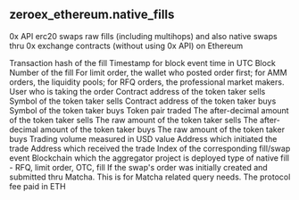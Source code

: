 ## zeroex_ethereum.native_fills 
0x API erc20 swaps raw fills (including multihops) and also native swaps thru 0x exchange contracts (without using 0x API) on Ethereum


<ParamField path="tx_hash">
Transaction hash of the fill
</ParamField>
<ParamField path="contract_address">

</ParamField>
<ParamField path="block_time">
Timestamp for block event time in UTC
</ParamField>
<ParamField path="block_number">
Block Number of the fill
</ParamField>
<ParamField path="maker">
For limit order, the wallet who posted order first; for AMM orders, the liquidity pools; for RFQ orders, the professional market makers.
</ParamField>
<ParamField path="taker">
User who is taking the order
</ParamField>
<ParamField path="taker_token">
Contract address of the token taker sells
</ParamField>
<ParamField path="taker_symbol">
Symbol of the token taker sells
</ParamField>
<ParamField path="maker_token">
Contract address of the token taker buys
</ParamField>
<ParamField path="maker_symbol">
Symbol of the token taker buys
</ParamField>
<ParamField path="token_pair">
Token pair traded
</ParamField>
<ParamField path="taker_token_amount">
The after-decimal amount of the token taker sells
</ParamField>
<ParamField path="taker_token_amount_raw">
The raw amount of the token taker sells
</ParamField>
<ParamField path="maker_token_amount">
The after-decimal amount of the token taker buys
</ParamField>
<ParamField path="maker_token_amount_raw">
The raw amount of the token taker buys
</ParamField>
<ParamField path="volume_usd">
Trading volume measured in USD value
</ParamField>
<ParamField path="tx_from">
Address which initiated the trade
</ParamField>
<ParamField path="tx_to">
Address which received the trade
</ParamField>
<ParamField path="evt_index">
Index of the corresponding fill/swap event
</ParamField>
<ParamField path="blockchain">
Blockchain which the aggregator project is deployed
</ParamField>
<ParamField path="native_fill_type">
type of native fill - RFQ, limit order, OTC, fill
</ParamField>
<ParamField path="matcha_limit_order_flag">
If the swap&#x27;s order was initially created and submitted thru Matcha. This is for Matcha related query needs.
</ParamField>
<ParamField path="protocol_fee_paid_eth">
The protocol fee paid in ETH
</ParamField>
